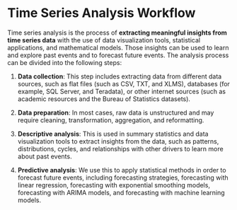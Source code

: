# Time Series Analysis Workflow

Time series analysis is the process of **extracting meaningful insights from time series data** with the use of data visualization tools, statistical applications, and mathematical models. Those insights can be used to learn and explore past events and to forecast future events. The analysis process can be divided into the following steps:

1.    **Data collection**: This step includes extracting data from different data sources, such as flat files (such as CSV, TXT, and XLMS), databases (for example, SQL Server, and Teradata), or other internet sources (such as academic resources and the Bureau of Statistics datasets).

2.    **Data preparation**: In most cases, raw data is unstructured and may require cleaning, transformation, aggregation, and reformatting.

3.    **Descriptive analysis**: This is used in summary statistics and data visualization tools to extract insights from the data, such as patterns, distributions, cycles, and relationships with other drivers to learn more about past events.

4.    **Predictive analysis**: We use this to apply statistical methods in order to forecast future events, including forecasting strategies, forecasting with linear regression, forecasting with exponential smoothing models, forecasting with ARIMA models, and forecasting with machine learning models.
